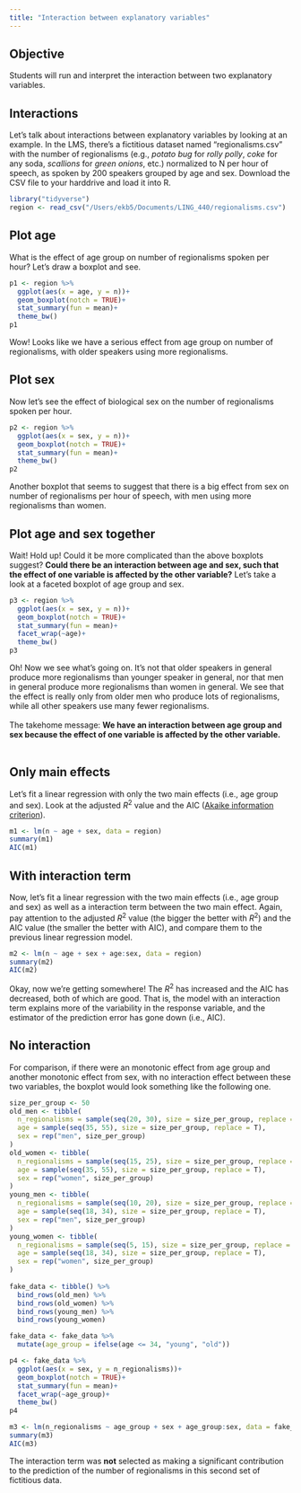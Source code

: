 ```yaml
---
title: "Interaction between explanatory variables"
---
```


## Objective
Students will run and interpret the interaction between two explanatory variables.

## Interactions

Let's talk about interactions between explanatory variables by looking at an example. In the LMS, there's a fictitious dataset named "regionalisms.csv" with the number of regionalisms (e.g., *potato bug* for *rolly polly*, *coke* for any soda, *scallions* for *green onions*, etc.) normalized to N per hour of speech, as spoken by 200 speakers grouped by age and sex. Download the CSV file to your harddrive and load it into R.

```r
library("tidyverse")
region <- read_csv("/Users/ekb5/Documents/LING_440/regionalisms.csv")
```

## Plot age

What is the effect of age group on number of regionalisms spoken per hour? Let's draw a boxplot and see.

```r
p1 <- region %>% 
  ggplot(aes(x = age, y = n))+
  geom_boxplot(notch = TRUE)+
  stat_summary(fun = mean)+
  theme_bw()
p1
```

Wow! Looks like we have a serious effect from age group on number of regionalisms, with older speakers using more regionalisms.

## Plot sex

Now let's see the effect of biological sex on the number of regionalisms spoken per hour.

```r
p2 <- region %>% 
  ggplot(aes(x = sex, y = n))+
  geom_boxplot(notch = TRUE)+
  stat_summary(fun = mean)+
  theme_bw()
p2
```

Another boxplot that seems to suggest that there is a big effect from sex on number of regionalisms per hour of speech, with men using more regionalisms than women.

## Plot age and sex together

Wait! Hold up! Could it be more complicated than the above boxplots suggest? **Could there be an interaction between age and sex, such that the effect of one variable is affected by the other variable?** Let's take a look at a faceted boxplot of age group and sex.

```r
p3 <- region %>% 
  ggplot(aes(x = sex, y = n))+
  geom_boxplot(notch = TRUE)+
  stat_summary(fun = mean)+
  facet_wrap(~age)+
  theme_bw()
p3
```

Oh! Now we see what's going on. It's not that older speakers in general produce more regionalisms than younger speaker in general, nor that men in general produce more regionalisms than women in general. We see that the effect is really only from older men who produce lots of regionalisms, while all other speakers use many fewer regionalisms.<br><br> The takehome message: **We have an interaction between age group and sex because the effect of one variable is affected by the other variable.**<br><br>

## Only main effects

Let's fit a linear regression with only the two main effects (i.e., age group and sex). Look at the adjusted $R^{2}$ value and the AIC ([Akaike information criterion](https://en.wikipedia.org/wiki/Akaike_information_criterion)).

```r
m1 <- lm(n ~ age + sex, data = region)
summary(m1)
AIC(m1)
```

## With interaction term

Now, let's fit a linear regression with the two main effects (i.e., age group and sex) as well as a interaction term between the two main effect. Again, pay attention to the adjusted $R^{2}$ value (the bigger the better with $R^{2}$) and the AIC value (the smaller the better with AIC), and compare them to the previous linear regression model.

```r
m2 <- lm(n ~ age + sex + age:sex, data = region)
summary(m2)
AIC(m2)
```

Okay, now we're getting somewhere! The $R^{2}$ has increased and the AIC has decreased, both of which are good. That is, the model with an interaction term explains more of the variability in the response variable, and the estimator of the prediction error has gone down (i.e., AIC).

## No interaction

For comparison, if there were an monotonic effect from age group and another monotonic effect from sex, with no interaction effect between these two variables, the boxplot would look something like the following one.

```r
size_per_group <- 50
old_men <- tibble(
  n_regionalisms = sample(seq(20, 30), size = size_per_group, replace = T),
  age = sample(seq(35, 55), size = size_per_group, replace = T),
  sex = rep("men", size_per_group)
)
old_women <- tibble(
  n_regionalisms = sample(seq(15, 25), size = size_per_group, replace = T),
  age = sample(seq(35, 55), size = size_per_group, replace = T),
  sex = rep("women", size_per_group)
)
young_men <- tibble(
  n_regionalisms = sample(seq(10, 20), size = size_per_group, replace = T),
  age = sample(seq(18, 34), size = size_per_group, replace = T),
  sex = rep("men", size_per_group)
)
young_women <- tibble(
  n_regionalisms = sample(seq(5, 15), size = size_per_group, replace = T),
  age = sample(seq(18, 34), size = size_per_group, replace = T),
  sex = rep("women", size_per_group)
)
  
fake_data <- tibble() %>% 
  bind_rows(old_men) %>% 
  bind_rows(old_women) %>% 
  bind_rows(young_men) %>% 
  bind_rows(young_women)

fake_data <- fake_data %>% 
  mutate(age_group = ifelse(age <= 34, "young", "old"))

p4 <- fake_data %>% 
  ggplot(aes(x = sex, y = n_regionalisms))+
  geom_boxplot(notch = TRUE)+
  stat_summary(fun = mean)+
  facet_wrap(~age_group)+
  theme_bw()
p4

```

```r
m3 <- lm(n_regionalisms ~ age_group + sex + age_group:sex, data = fake_data)
summary(m3)
AIC(m3)
```

The interaction term was **not** selected as making a significant contribution to the prediction of the number of regionalisms in this second set of fictitious data.
